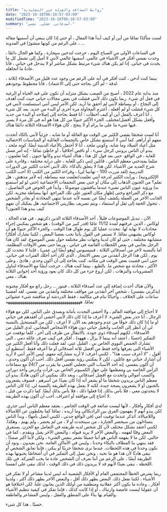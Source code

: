 ```yaml
---
title: "روابط الصداقة والعزلة غير التقليدية"
date: "2023-10-18T06:10:57-03:00"
modifiedTime: "2023-10-18T06:10:57-03:00"
summary: "أصدقائي. عقلي. نفسي."
---
```


لست متأكدًا تمامًا من أين أو كيف أبدأ هذا المقال ، أو حتى إذا كان ينبغي أن أسميها مقالة ، على الرغم من كونها منشورًا في المدونة ...

في الساعات الأولى من الصباح اليوم ، خرجت لتدخين سيجارة ، وكما هو الحال دائمًا ، وجدت نفسي أفكر في الأشياء في عالمي. أسميها عالمي لأنني لا أميل إلى تشمل كل ما يحدث في حياتي. إذا لم يكن هناك شيء مرتبط بشكل مباشر أو لا يتدخل في حياتي ، فأنا عادةً ما أتجاهله.

بينما كنت أدخن ، كنت أفكر في أنه على الرغم من وجود عدد قليل من الأصدقاء (ثلاثة ، لدقة - لم أكن بحاجة حتى إلى الاعتماد) ، فأنا محظوظ بوجودهم.

منذ بداية عام 2022 ، أصبح من الصعب بشكل متزايد أن تكون على قيد الحياة أو الرغبة في فعل أي شيء. ربما يكون ذلك لأنني فشلت في بعض مجالات حياتي حيث كنت أهدف إلى النجاح ، أو ببساطة لأنني لم أحقق ما أريد. لكن الأمر ليس أنني استسلمت لأنني في كل شيء فشلت أو لم أفعله ، أعتزم المحاولة مرة أخرى أو البدء من جديد. بعد كل شيء ، أنا أعرف بالفعل أين أو كيف أخطأت ؛ أنا فقط بحاجة إلى إصلاحه أو البدء من جديد وأفعل بشكل أفضل/مختلف. الجزء الأكثر جنونًا من كل هذا هو أنه في كل مرة لا يسير فيها شيء ما على ما يرام أو لا ينجح ، كان هؤلاء الأصدقاء الثلاثة دائمًا هناك.

أنا لست شخصًا يقضي الكثير من الوقت مع العائلة أو ما شابه ، جزئياً لأنني بالكاد أتحدث معهم أو أراهم. كما أنني لا أستمتع بشكل خاص بالتجمعات العائلية أو المناسبات الاحتفالية مثل أعياد الميلاد وما شابه. وكوني ملحد ، أنا لا أحتفل بالأعياد الدينية أيضًا. كونه ملحد ، يبدو أن الناس يرونني كرجل سيء ، أو ناقص أخلاقياً ، أو خاطئ تمامًا - إنه أمر مسل للغاية ، في الواقع.
حتى بعد قول كل هذا ، هناك أشياء تبدو وكأنها جنون ، كما تعلمون ، مثلما يمتدحني معظم الناس ، قائلين إنني ذكي للغاية ، على دراية مختلفة ، وقادرة على شرح العديد من الأشياء. لكن هذا لا يتعلق بالذكاء. ذلك لأنني أخذت الكثير من الدورات التدريبية (لقد مررت 100 - تهانينا لي) ، وقراءة الكثير من الكتب (لا أحب الكتب الإلكترونية) ، ورأيت الكثير لدرجة أنني تعلمت/تعلمت منه ببساطة. إنه لأمر مدهش ، هل تعلم؟ من الجنون الذهاب إلى مكان أو حتى بعض التجمعات الاجتماعية (حتى لو لم أستمتع به) ورؤية عيون الناس تضيء عندما يناقشون موضوعًا ، وأبدأ في الخوض في التفاصيل ، مع ذكر المراجع وحتى إظهار مكان العثور على تلك المراجع. انها ببساطة مجزية. لكن الجانب الآخر من العملة يكشف أيضًا عن نفسه لأنه عندما تنتهي المحادثة أو يغادر الشخص ، تتحول الخفة إلى ثقل أو استنفاد ، ويتم تصريف بطاريتي الاجتماعية. هل يمكنك أن تفهم كيف يبدو هذا الجنون؟

الآن ، تبديل الموضوعات قليلاً ، أحد الأصدقاء الثلاثة الذين ذكرتهم ، في هذه الحالة ، لوكاس ، الذين عرفتهم لمدة 11/12 عامًا (قدر كبير من الوقت) ، هو شخص يمكنني إجراء محادثات لا نهاية لها. نتحدث عمليا كل يوم طوال هذا الوقت ، والجزء الأكثر جنونًا هو أن لوكاس يشبهني تمامًا. لا نستمر في القول بأننا نحب بعضنا البعض ، لكننا نشارك أفكارًا متشابهة مختلفة ، حتى لو كان لدينا وجهات نظر مختلفة حول نفس الموضوع. لقد كان هذا الرجل بجانبي في بعض اللحظات القاتمة في حياتي ، وربما حتى بعض الأوقات المظلمة.
أما بالنسبة لآخر من أصدقائي الثلاثة ، فينيسيوس (وهو أيضًا ابن عمي) ، فإننا لا نتحدث كل يوم ، لكن هذا الرجل أنقذني من بعض الانتحار ، الذي كان أحد أحلك الفترات في حياتي. حتى أنني قضيت بعض الوقت في مكانه. كنت بحاجة إلى أن أكون وحدي ، هادئ ، وعلى الأكثر ، محادثة مع شخص ما. بالطبع ، بينما كنت هناك ، خرجت أيضًا مع الأصدقاء لتناول المشروبات والنزهات ، لكن أروع جزء من كل ذلك كان يعود ورؤية أحد إخواني الثلاثة هناك ، معي.

والآن هناك أحدث إضافة إلى عدد أصدقاء الثلاثة ، فيتور ... رجل رائع مع أفكار مجنونة (يذكرني بنفسي) ، شخص آخر أنقذني من مواقف مختلفة وأنقذني من نفسي. لقد أمضينا ساعات على الخلاف ، وأحيانًا ننام في مكالمة ، فقط الدردشة أو مناقشة شيء عشوائي تمامًا. هههههههههههههههههههههههههههههههههههههه

لا أحتاج إلى موافقة العالم ، ولا أخشى التحدث بأمانة وبصدق على الناس. لكن مع هؤلاء الرجال ، أنا حذر بعض الشيء. لا أعرف ما إذا كان ذلك لأنني أخشى أن أفقدهم في حياتي أو ما إذا كان ذلك خوفًا من عدم وجودهم بعد الآن. لا أعرف ، لكن من المستحيل بالنسبة لي أن أنظر إلى الجانب وأتخيل حياتي دون هؤلاء الأشخاص المجانين. لدي القليل من الأصدقاء ، لكنهم أصدقاء ذوي جودة.
بالانتقال من طرف إلى آخر ، كلما توقفت عن التفكير (حسنًا ، أعتقد أنه بينما لا يزال ، هههه) ، أفكر في كيف تعرف عائلة دمي ، التي تشارك الحمض النووي الخاص بي ، القليل عني. لقد فعلت ذلك وأنا أفعل الكثير من الأشياء التي يعرفها واحد فقط من أفضل ثلاثة أصدقائي أو ما أعرفه فقط. أستطيع أن أقول ، "لا أعرف سبب هذا" ، لكنني أعرف: لا أريد مشاركته معهم. ليس الأمر أنني لا أريد أن أشارك حياتي مع عائلتي ، لكن لا يمكنني رؤية نفسي أفعل ذلك. أحب أن أكون وحدي ، أن أكون بنفسي. إنه أحد الأسباب التي تجعلني أقضي ما يقرب من 24/7 مع سماعات الرأس الخاصة بي ومعظمها على جهاز الكمبيوتر الخاص بي. قرأت وأدرس وأخذ دوراتي وأكسب أموالي وأتحدث مع أفضل أصدقائي ، وبعد ذلك يمكنني أن أكون هادئًا. يبدو أن معظم الناس يريدون شخصًا ما أو يشعر أنه إذا كان بعيدًا عن أسرهم ، فسوف يشعرون بالجنون أو لا يشعرون بصحة جيدة. لكنه لا يعمل بهذه الطريقة بالنسبة لي. إذا كان الناس لا يتحدثون معي ، فلا بأس بذلك. إذا فعلوا ذلك ، فلا بأس بذلك أيضًا. كما ذكرت من قبل ، لا أحتاج إلى موافقة أو اعتراف. أحب أن أكون بهذه الطريقة.

لدي أفكار وأفكار ، لأنها ليست شائعة في الوقت الحاضر ، يعتقد معظم الناس أنني جذري. لكن يبدو أنهم لا يفهمون الفرق بين الراديكالي وما أريده ، تمامًا كما يخلطون عن اللامبالاة واللامبالاة.
أتذكر عندما توفيت أمي (في الواقع جدتي ، لكنني أتصل بأمها) ، وبدأ الناس يتساءلون من سيحضر الجنازة ، من سيتحدث أو لا ، من لم يحضر ، ولم يهتم ، وهكذا. لكنني أعتقد بشكل مختلف لأن كل شخص لديه طريقته في التعامل مع الحزن. يستغرق البعض وقتًا لفهمه ، والبعض الآخر لا يريد قبوله ، والبعض الآخر يقبل ويتقدم ، كما في حالتي. لكن ما لا يفهمه الناس هو أننا جميعًا نشعر بنفس الشيء ، ولكن لأننا أكثر صمدًا ، فقد ينتهي بنا المطاف بالبكاء وحدنا ، وليس في الأماكن العامة. نحن بعيدون ، ونود أن نكون وحدنا في هذه اللحظات. عندما نرى شخصًا حزينًا أو يبكي ، فإننا نعانق الشخص أو نبقى هادئًا لأن هذا هو ما نحبه ، ونحن نميل إلى التفكير في أن أشخاصًا يحبونها بهذه الطريقة أيضًا ، على الرغم من أننا نعرف أن الشخص عادة ما يحب الشركة. في تلك اللحظة ، نبقى بعيدًا لأنهم قد لا يريدون ذلك في ذلك الوقت ، لذلك نبقى على أنفسنا.

ربما يفترض الخطأ المجتمعي العام أو الأفكار الشعبية أنه ليس لدينا مشاعر أو لا نفكر في الأشياء ، لكننا نفعل ذلك. البعض يظهر ذلك أقل ، والبعض الآخر يظهر ذلك أكثر ، ولدينا أفكار ، وعادة ما يكون أكثر عقلانية ومنطقية من أولئك الذين يعانون علنا. لكن اختلافنا هو أن عقولنا ليست غامضة وارتباك ، أو إذا كانت كذلك ، فإننا نفكر في كيفية تنظيم الأشياء والقيام بها بناءً على المنطق والعقل ، وليس المشاعر والعاطفة.

حسنًا ، هذا كل شيء.